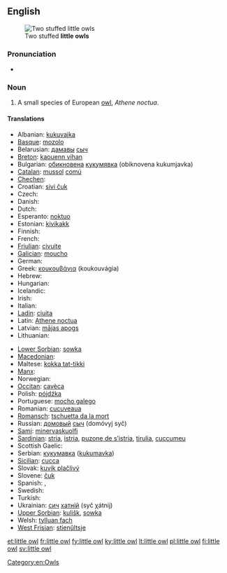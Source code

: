 {{wikipedia}}
==English==
[[Image:Kirkeugle.jpg|thumb|Two stuffed '''little owls''']]

===Pronunciation===
* {{IPA|/ˈlɪtəl ɑʊl/}}

===Noun===
{{en-noun|sg=[[little]] [[owl]]}}

# A small species of European [[owl]], ''Athene noctua''.

====Translations====
{{trans-top|species of owl}}
* Albanian: [[kukuvajka]]
* [[Basque]]: [[mozolo]]
* Belarusian: [[дамавы]] [[сыч]]
* [[Breton]]: [[kaouenn vihan]]
* Bulgarian: [[обикновена]] [[кукумявка]] (obiknovena kukumjavka)
* [[Catalan]]: [[mussol]] [[comú]]
* [[Chechen]]: {{tø|ce|жима бухIа}}
* Croatian: [[sivi čuk]]
* Czech: {{t-|cs|sýček|m}}
* Danish: {{t|da|kirkeugle}}
* Dutch: {{t+|nl|steenuil|m}}
* Esperanto: [[noktuo]]
* Estonian: [[kivikakk]]
* Finnish: {{t+|fi|minervanpöllö}}
* French: {{t+|fr|chevêche|f}}
* [[Friulian]]: [[civuite]]
* [[Galician]]: [[moucho]]
* German: {{t+|de|Steinkauz|m}}
* Greek: [[κουκουβάγια]] (koukouvágia) {{f}}
* Hebrew: {{t|he|כוס|m|tr=kos|sc=Hebr}}
* Hungarian: {{t+|hu|kuvik}}
* Icelandic: {{t|is|kattugla}}
* Irish: {{t-|ga|ulchabhán beag|xs=Irish}}
* Italian: {{t+|it|civetta|f}}
* [[Ladin]]: [[ciuita]]
* Latin: [[Athene noctua]] {{f}}
* Latvian: [[mājas apogs]]
* Lithuanian: {{t+|lt|pelėdikė|xs=Lithuanian}}
{{trans-mid}}
* [[Lower Sorbian]]: [[sowka]]
* [[Macedonian]]: {{t|mk|кукумјавка|f|tr=kukumjávka}}
* Maltese: [[kokka tat-tikki]]
* [[Manx]]: {{t|gv|hullad veg|f}}
* Norwegian: {{t|no|kirkeugle}}
* [[Occitan]]: [[cavèca]]
* Polish: [[pójdźka]] {{f}}
* Portuguese: [[mocho galego]] {{m}}
* Romanian: [[cucuveaua]]
* [[Romansch]]: [[tschuetta da la mort]]
* Russian: [[домовый]] [[сыч]] (domóvyj syč) {{m}}
* [[Sami]]: [[minervaskuolfi]]
* [[Sardinian]]: [[stria]], [[istria]], [[puzone de s’istria]], [[tirulia]], [[cuccumeu]]
* Scottish Gaelic: {{t|gd|comhachag-bheag|f}}
* Serbian: [[кукумавка]] ([[kukumavka]])
* [[Sicilian]]: [[cucca]] {{f}}
* Slovak: [[kuvik plačlivý]]
* Slovene: [[čuk]]
* Spanish: {{t|es|mochuelo europeo|m}},  {{t|es|mochuelo común|m}}
* Swedish: {{t+|sv|minervauggla}}
* Turkish: {{t+|tr|kukumav}}
* Ukrainian: [[сич]] [[хатній]] (syč χátnij)
* [[Upper Sorbian]]: [[kulišk]], [[sowka]]
* Welsh: [[tylluan fach]]
* [[West Frisian]]: [[stienûltsje]]
{{trans-bottom}}

[[Category:en:Owls]]

[[et:little owl]]
[[fr:little owl]]
[[fy:little owl]]
[[ky:little owl]]
[[lt:little owl]]
[[pl:little owl]]
[[fi:little owl]]
[[sv:little owl]]